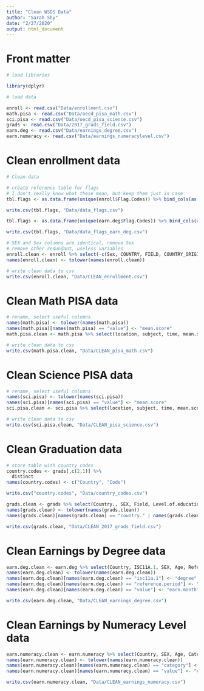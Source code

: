```yaml
---
title: "Clean WSDS Data"
author: "Sarah Shy"
date: "2/27/2020"
output: html_document
---
```


# Front matter
```r
# load libraries

library(dplyr)
```


```r
# load data

enroll <- read.csv("Data/enrollment.csv")
math.pisa <- read.csv("Data/oecd_pisa_math.csv")
sci.pisa <- read.csv("Data/oecd_pisa_science.csv")
grads <- read.csv("Data/2017_grads_field.csv")
earn.deg <- read.csv("Data/earnings_degree.csv")
earn.numeracy <- read.csv("Data/earnings_numeracylevel.csv")
```

# Clean enrollment data

```r
# Clean data

# create reference table for flags
# I don't really know what these mean, but keep them just in case
tbl.flags <- as.data.frame(unique(enroll$Flag.Codes)) %>% bind_cols(as.data.frame(unique(enroll$Flags)))

write.csv(tbl.flags, "Data/data_flags.csv")

tbl.flags <- as.data.frame(unique(earn.deg$Flag.Codes)) %>% bind_cols(as.data.frame(unique(earn.deg$Flags)))

write.csv(tbl.flags, "Data/data_flags_earn_deg.csv")
```

```r
# SEX and Sex columns are identical, remove Sex
# remove other redundant, useless variables
enroll.clean <- enroll %>% select(-c(Sex, COUNTRY, FIELD, COUNTRY_ORIGIN, Country.of.origin, ISC11_LEVEL, ISC11P_CAT, Category.of.education, YEAR, Unit.Code, Unit, PowerCode.Code, PowerCode, Reference.Period.Code, Reference.Period))
names(enroll.clean) <- tolower(names(enroll.clean))

# write clean data to csv
write.csv(enroll.clean, "Data/CLEAN_enrollment.csv")
```

# Clean Math PISA data

```r
# rename, select useful columns
names(math.pisa) <- tolower(names(math.pisa))
names(math.pisa)[names(math.pisa) == "value"] <- "mean.score"
math.pisa.clean <- math.pisa %>% select(location, subject, time, mean.score)

# write clean data to csv
write.csv(math.pisa.clean, "Data/CLEAN_pisa_math.csv")
```

# Clean Science PISA data

```r
# rename, select useful columns
names(sci.pisa) <- tolower(names(sci.pisa))
names(sci.pisa)[names(sci.pisa) == "value"] <- "mean.score"
sci.pisa.clean <- sci.pisa %>% select(location, subject, time, mean.score)

# write clean data to csv
write.csv(sci.pisa.clean, "Data/CLEAN_pisa_science.csv")
```

# Clean Graduation data

```r
# store table with country codes
country.codes <- grads[,c(2,1)] %>%
  distinct
names(country.codes) <- c("Country", "Code")

write.csv("country.codes", "Data/country_codes.csv")
```

```r
grads.clean <- grads %>% select(Country., SEX, Field, Level.of.education, YEAR, Value, Flags)
names(grads.clean) <- tolower(names(grads.clean))
names(grads.clean)[names(grads.clean) == "country." | names(grads.clean) == "value"] <- c("country", "percent")

write.csv(grads.clean, "Data/CLEAN_2017_grads_field.csv")
```

# Clean Earnings by Degree data

```r
earn.deg.clean <- earn.deg %>% select(Country, ISC11A.1, SEX, Age, Reference.Period, Value, Flags)
names(earn.deg.clean) <- tolower(names(earn.deg.clean))
names(earn.deg.clean)[names(earn.deg.clean) == "isc11a.1"] <- "degree"
names(earn.deg.clean)[names(earn.deg.clean) == "reference.period"] <- "year"
names(earn.deg.clean)[names(earn.deg.clean) == "value"] <- "earn.month"

write.csv(earn.deg.clean, "Data/CLEAN_earnings_degree.csv")
```

# Clean Earnings by Numeracy Level data

```r
earn.numeracy.clean <- earn.numeracy %>% select(Country, SEX, Age, Category, YEAR, Value, Flags)
names(earn.numeracy.clean) <- tolower(names(earn.numeracy.clean))
names(earn.numeracy.clean)[names(earn.numeracy.clean) == "category"] <- "numeracy.level"
names(earn.numeracy.clean)[names(earn.numeracy.clean) == "value"] <- "earn.month"

write.csv(earn.numeracy.clean, "Data/CLEAN_earnings_numeracy.csv")
```